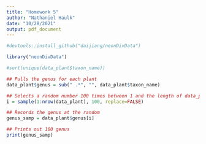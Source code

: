 ```yaml
---
title: "Homework 5"
author: "Nathaniel Haulk"
date: "10/28/2021"
output: pdf_document
---
```


```r
#devtools::install_github("daijiang/neonDivData")

library("neonDivData")
```

```r

#sort(unique(data_plant$taxon_name))

## Pulls the genus for each plant
data_plant$genus = sub(" .*", "", data_plant$taxon_name)

## Selects a random number 100 times between 1 and the length of data_plant
i = sample(1:nrow(data_plant), 100, replace=FALSE)

## Records the genus at the random 
genus_samp = data_plant$genus[i]

## Prints out 100 genus 
print(genus_samp)

```

